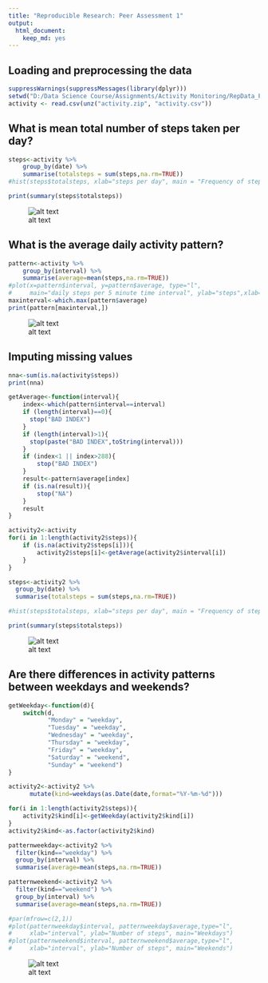 ```yaml
---
title: "Reproducible Research: Peer Assessment 1"
output: 
  html_document:
    keep_md: yes
---
```



## Loading and preprocessing the data
```r
suppressWarnings(suppressMessages(library(dplyr)))
setwd("D:/Data Science Course/Assignments/Activity Monitoring/RepData_PeerAssessment1")
activity <- read.csv(unz("activity.zip", "activity.csv"))
```



## What is mean total number of steps taken per day?
```r
steps<-activity %>% 
    group_by(date) %>%
    summarise(totalsteps = sum(steps,na.rm=TRUE))
#hist(steps$totalsteps, xlab="steps per day", main = "Frequency of steps per day")

print(summary(steps$totalsteps))
```
![alt text](./PA1_template_files/figure-html/unnamed-chunk-2-1.png)

## What is the average daily activity pattern?
```r
pattern<-activity %>%
    group_by(interval) %>%
    summarise(average=mean(steps,na.rm=TRUE))
#plot(x=pattern$interval, y=pattern$average, type="l",
#     main="daily steps per 5 minute time interval", ylab="steps",xlab="time #interval")
maxinterval<-which.max(pattern$average)
print(pattern[maxinterval,])
```
![alt text](./PA1_template_files/figure-html/unnamed-chunk-3-1.png)

## Imputing missing values
```r
nna<-sum(is.na(activity$steps))
print(nna)

getAverage<-function(interval){
    index<-which(pattern$interval==interval)
    if (length(interval)==0){
      stop("BAD INDEX")  
    }
    if (length(interval)>1){
      stop(paste("BAD INDEX",toString(interval)))  
    }
    if (index<1 || index>288){
        stop("BAD INDEX")  
    }
    result<-pattern$average[index]
    if (is.na(result)){
        stop("NA")
    }
    result
}

activity2<-activity
for(i in 1:length(activity2$steps)){
    if (is.na(activity2$steps[i])){
        activity2$steps[i]<-getAverage(activity2$interval[i])
    }  
}

steps<-activity2 %>% 
  group_by(date) %>%
  summarise(totalsteps = sum(steps,na.rm=TRUE))

#hist(steps$totalsteps, xlab="steps per day", main = "Frequency of steps per day \n #NA's replaced")

print(summary(steps$totalsteps))
```
![alt text](./PA1_template_files/figure-html/unnamed-chunk-4-1.png)

## Are there differences in activity patterns between weekdays and weekends?
```r
getWeekday<-function(d){
    switch(d,
           "Monday" = "weekday",
           "Tuesday" = "weekday",
           "Wednesday" = "weekday",
           "Thursday" = "weekday",
           "Friday" = "weekday",
           "Saturday" = "weekend",
           "Sunday" = "weekend")
}

activity2<-activity2 %>%
      mutate(kind=weekdays(as.Date(date,format="%Y-%m-%d"))) 

for(i in 1:length(activity2$steps)){
    activity2$kind[i]<-getWeekday(activity2$kind[i])  
}
activity2$kind<-as.factor(activity2$kind)

patternweekday<-activity2 %>%
  filter(kind=="weekday") %>%
  group_by(interval) %>%
  summarise(average=mean(steps,na.rm=TRUE))

patternweekend<-activity2 %>%
  filter(kind=="weekend") %>%
  group_by(interval) %>%
  summarise(average=mean(steps,na.rm=TRUE))

#par(mfrow=c(2,1)) 
#plot(patternweekday$interval, patternweekday$average,type="l",
#     xlab="interval", ylab="Number of steps", main="Weekdays")
#plot(patternweekend$interval, patternweekend$average,type="l",
#     xlab="interval", ylab="Number of steps", main="Weekends")
```
![alt text](./PA1_template_files/figure-html/unnamed-chunk-5-1.png)